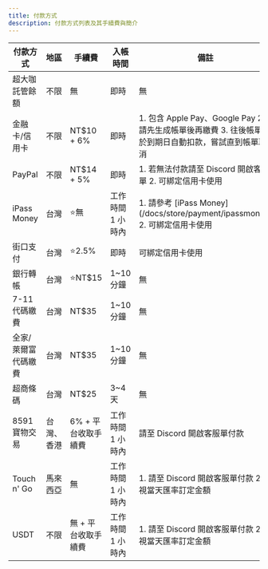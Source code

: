 ```yaml
---
title: 付款方式
description: 付款方式列表及其手續費與簡介
---
```


<table>
	<thead>
		<tr>
			<th>付款方式</th>
			<th>地區</th>
			<th>手續費</th>
			<th>入帳時間</th>
			<th>備註</th>
		</tr>
	</thead>
	<tbody>
		<tr>
			<td>超大咖託管餘額</td>
			<td>不限</td>
			<td>無</td>
			<td>即時</td>
			<td>無</td>
		</tr>
		<tr>
			<td>金融卡/信用卡</td>
			<td>不限</td>
			<td>NT$10 + 6%</td>
			<td>即時</td>
			<td>
				1. 包含 Apple Pay、Google Pay
				2. 請先生成帳單後再繳費
				3. 往後帳單會於到期日自動扣款，嘗試直到帳單取消
			</td>
		</tr>
		<tr>
			<td>PayPal</td>
			<td>不限</td>
			<td>NT$14 + 5%</td>
			<td>即時</td>
			<td>
				1. 若無法付款請至 Discord 開啟客服單
				2. 可綁定信用卡使用
			</td>
		</tr>
		<tr>
			<td>iPass Money</td>
			<td>台灣</td>
			<td>⭐無</td>
			<td>工作時間 1 小時內</td>
			<td>
				1. 請參考 [iPass Money](/docs/store/payment/ipassmoney)
				2. 可綁定信用卡使用
			</td>
		</tr>
		<tr>
			<td>街口支付</td>
			<td>台灣</td>
			<td>⭐2.5%</td>
			<td>即時</td>
			<td>可綁定信用卡使用</td>
		</tr>
		<tr>
			<td>銀行轉帳</td>
			<td>台灣</td>
			<td>⭐NT$15</td>
			<td>1~10 分鐘</td>
			<td>無</td>
		</tr>
		<tr>
			<td>7-11 代碼繳費</td>
			<td>台灣</td>
			<td>NT$35</td>
			<td>1~10 分鐘</td>
			<td>無</td>
		</tr>
		<tr>
			<td>全家/萊爾富代碼繳費</td>
			<td>台灣</td>
			<td>NT$35</td>
			<td>1~10 分鐘</td>
			<td>無</td>
		</tr>
		<tr>
			<td>超商條碼</td>
			<td>台灣</td>
			<td>NT$25</td>
			<td>3~4 天</td>
			<td>無</td>
		</tr>
		<tr>
			<td>8591 寶物交易</td>
			<td>台灣、香港</td>
			<td>6% + 平台收取手續費</td>
			<td>工作時間 1 小時內</td>
			<td>請至 Discord 開啟客服單付款</td>
		</tr>
		<tr>
			<td>Touch n' Go</td>
			<td>馬來西亞</td>
			<td>無</td>
			<td>工作時間 1 小時內</td>
			<td>
				1. 請至 Discord 開啟客服單付款
				2. 視當天匯率訂定金額
			</td>
		</tr>
		<tr>
			<td>USDT</td>
			<td>不限</td>
			<td>無 + 平台收取手續費</td>
			<td>工作時間 1 小時內</td>
			<td>
				1. 請至 Discord 開啟客服單付款
    		2. 視當天匯率訂定金額
    	</td>
    	</tr>
    </tbody>

</table>
